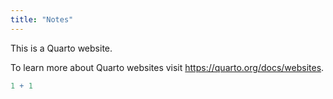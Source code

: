 ```yaml
---
title: "Notes"
---
```


This is a Quarto website.

To learn more about Quarto websites visit <https://quarto.org/docs/websites>.

```r
1 + 1
```
